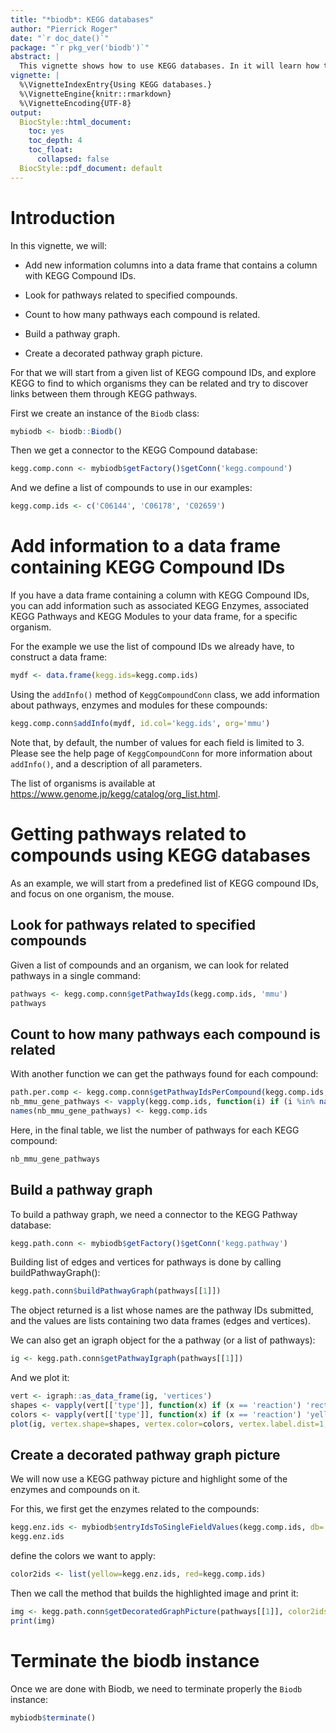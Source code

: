 ```yaml
---
title: "*biodb*: KEGG databases"
author: "Pierrick Roger"
date: "`r doc_date()`"
package: "`r pkg_ver('biodb')`"
abstract: |
  This vignette shows how to use KEGG databases. In it will learn how to retrieve pathways related to a compound using KEGG databases. How to get a pathways map with a set of enzymes and compounds highlighted on it. How to get new information about KEGG Compound and add it to your existing data frame.
vignette: |
  %\VignetteIndexEntry{Using KEGG databases.}
  %\VignetteEngine{knitr::rmarkdown}
  %\VignetteEncoding{UTF-8}
output:
  BiocStyle::html_document:
    toc: yes
    toc_depth: 4
    toc_float:
      collapsed: false
  BiocStyle::pdf_document: default
---
```


# Introduction

In this vignette, we will:

 * Add new information columns into a data frame that contains a column with KEGG Compound IDs.

 * Look for pathways related to specified compounds.

 * Count to how many pathways each compound is related.

 * Build a pathway graph.

 * Create a decorated pathway graph picture.

For that we will start from a given list of KEGG compound IDs, and explore KEGG to find to which organisms they can be related and try to discover links between them through KEGG pathways.

First we create an instance of the `Biodb` class:
```r
mybiodb <- biodb::Biodb()
```

Then we get a connector to the KEGG Compound database:
```r
kegg.comp.conn <- mybiodb$getFactory()$getConn('kegg.compound')
```

And we define a list of compounds to use in our examples:
```r
kegg.comp.ids <- c('C06144', 'C06178', 'C02659')
```

# Add information to a data frame containing KEGG Compound IDs

If you have a data frame containing a column with KEGG Compound IDs, you can add information such as associated KEGG Enzymes, associated KEGG Pathways and KEGG Modules to your data frame, for a specific organism.

For the example we use the list of compound IDs we already have, to construct a data frame:
```r
mydf <- data.frame(kegg.ids=kegg.comp.ids)
```

Using the `addInfo()` method of `KeggCompoundConn` class, we add information about pathways, enzymes and modules for these compounds:
```r
kegg.comp.conn$addInfo(mydf, id.col='kegg.ids', org='mmu')
```
Note that, by default, the number of values for each field is limited to 3. Please see the help page of `KeggCompoundConn` for more information about `addInfo()`, and a description of all parameters.

The list of organisms is available at <https://www.genome.jp/kegg/catalog/org_list.html>.

# Getting pathways related to compounds using KEGG databases

As an example, we will start from a predefined list of KEGG compound IDs, and focus on one organism, the mouse.

## Look for pathways related to specified compounds

Given a list of compounds and an organism, we can look for related pathways in a single command:
```r
pathways <- kegg.comp.conn$getPathwayIds(kegg.comp.ids, 'mmu')
pathways
```

## Count to how many pathways each compound is related

With another function we can get the pathways found for each compound:
```r
path.per.comp <- kegg.comp.conn$getPathwayIdsPerCompound(kegg.comp.ids, 'mmu')
nb_mmu_gene_pathways <- vapply(kegg.comp.ids, function(i) if (i %in% names(path.per.comp)) length(path.per.comp[[i]]) else 0, FUN.VALUE=0)
names(nb_mmu_gene_pathways) <- kegg.comp.ids
```

Here, in the final table, we list the number of pathways for each KEGG compound:
```r
nb_mmu_gene_pathways
```

## Build a pathway graph

To build a pathway graph, we need a connector to the KEGG Pathway database:
```r
kegg.path.conn <- mybiodb$getFactory()$getConn('kegg.pathway')
```

Building list of edges and vertices for pathways is done by calling buildPathwayGraph():
```r
kegg.path.conn$buildPathwayGraph(pathways[[1]])
```
The object returned is a list whose names are the pathway IDs submitted, and the values are lists containing two data frames (edges and vertices).

We can also get an igraph object for the a pathway (or a list of pathways):
```r
ig <- kegg.path.conn$getPathwayIgraph(pathways[[1]])
```

And we plot it:
```r
vert <- igraph::as_data_frame(ig, 'vertices')
shapes <- vapply(vert[['type']], function(x) if (x == 'reaction') 'rectangle' else 'circle', FUN.VALUE='', USE.NAMES=FALSE)
colors <- vapply(vert[['type']], function(x) if (x == 'reaction') 'yellow' else 'red', FUN.VALUE='', USE.NAMES=FALSE)
plot(ig, vertex.shape=shapes, vertex.color=colors, vertex.label.dist=1, vertex.size=4, vertex.size2=4)
```

## Create a decorated pathway graph picture

We will now use a KEGG pathway picture and highlight some of the enzymes and compounds on it.

For this, we first get the enzymes related to the compounds:
```r
kegg.enz.ids <- mybiodb$entryIdsToSingleFieldValues(kegg.comp.ids, db='kegg.compound', field='kegg.enzyme.id')
kegg.enz.ids
```

define the colors we want to apply:
```r
color2ids <- list(yellow=kegg.enz.ids, red=kegg.comp.ids)
```

Then we call the method that builds the highlighted image and print it:
```r
img <- kegg.path.conn$getDecoratedGraphPicture(pathways[[1]], color2ids=color2ids)
print(img)
```

# Terminate the biodb instance

Once we are done with Biodb, we need to terminate properly the `Biodb` instance:
```r
mybiodb$terminate()
```
